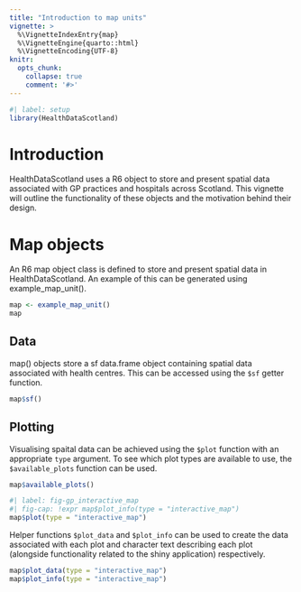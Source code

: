 ```yaml
---
title: "Introduction to map units"
vignette: >
  %\VignetteIndexEntry{map}
  %\VignetteEngine{quarto::html}
  %\VignetteEncoding{UTF-8}
knitr:
  opts_chunk:
    collapse: true
    comment: '#>'
---
```


```r
#| label: setup
library(HealthDataScotland)
```

# Introduction

HealthDataScotland uses a R6 object to store and present spatial data associated
with GP practices and hospitals across Scotland. This vignette will outline the
functionality of these objects and the motivation behind their design.

# Map objects

An R6 map object class is defined to store and present spatial data in
HealthDataScotland. An example of this can be generated using example_map_unit().

```r
map <- example_map_unit()
map
```

## Data

map() objects store a sf data.frame object containing spatial data associated
with health centres. This can be accessed using the `$sf` getter function.

```r
map$sf()
```

## Plotting

Visualising spaital data can be achieved using the `$plot` function with an
appropriate `type` argument. To see which plot types are available to use, the
`$available_plots` function can be used.

```r
map$available_plots()
```

```r
#| label: fig-gp_interactive_map
#| fig-cap: !expr map$plot_info(type = "interactive_map")
map$plot(type = "interactive_map")
```

Helper functions `$plot_data` and `$plot_info` can be used to create the data
associated with each plot and character text describing each plot (alongside
functionality related to the shiny application) respectively.

```r
map$plot_data(type = "interactive_map")
map$plot_info(type = "interactive_map")
```